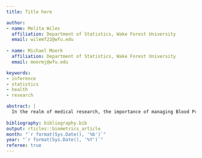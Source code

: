 ```yaml
---
title: Title here

author: 
- name: Melita Wiles
  affiliation: Department of Statistics, Wake Forest University
  email: wilemf22@wfu.edu
  
- name: Michael Moerk
  affiliation: Department of Statistics, Wake Forest University
  email: moermj@wfu.edu

keywords:
- inference
- statistics
- health
- research

abstract: |
  In the realm of medical research, the importance of managing Blood Pressure (BP) to control the risk of cardiovascular disease is established and commonly known. However, the control of BP (defined as systolic BP < 140 and diastolic BP < 90) among US adults with hypertension within the United States, has been decreasing over the past decade. Using publically available data, this study aims to identify a potential factor contributing to this decline in BP control among hypertensive US adults. Our analysis emphasizes the potential role of kidney disease as an influential factor contributing to this trend. Through classical causal analsysis techniques, our findings reveal that the presence of kidney disease substantially increases an individuals liklihood of not achieving the recommended BP control levels by 8% (6.4,8.9)_____. The implications drawn from this analysis are substaintial and should be taken into consideration in future healthcare strategies. The discovery of this relationship highlights the importance of management techniques targetting both hypertension and kidney disease_____ in an attempt to increase the prevelance of proper BP control among hypertensive US adults. By addressing these conditions together, health care systems can potentially prevent cardiovascular diseases more efficiently, and in a timely manner, enhancing overall patient well-being. 
  
bibliography: bibliography.bib
output: rticles::biometrics_article
month: "`r format(Sys.Date(), '%b')`"
year: "`r format(Sys.Date(), '%Y')`"
referee: true 
---
```






